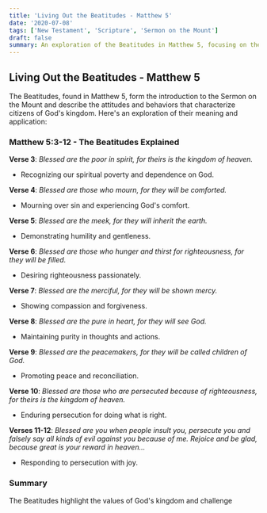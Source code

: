 ```yaml
---
title: 'Living Out the Beatitudes - Matthew 5'
date: '2020-07-08'
tags: ['New Testament', 'Scripture', 'Sermon on the Mount']
draft: false
summary: An exploration of the Beatitudes in Matthew 5, focusing on their meaning and how believers can live them out in their daily lives.
---
```


## Living Out the Beatitudes - Matthew 5

The Beatitudes, found in Matthew 5, form the introduction to the Sermon on the Mount and describe the attitudes and behaviors that characterize citizens of God's kingdom. Here's an exploration of their meaning and application:

### Matthew 5:3-12 - The Beatitudes Explained

**Verse 3**: _Blessed are the poor in spirit, for theirs is the kingdom of heaven._

- Recognizing our spiritual poverty and dependence on God.

**Verse 4**: _Blessed are those who mourn, for they will be comforted._

- Mourning over sin and experiencing God's comfort.

**Verse 5**: _Blessed are the meek, for they will inherit the earth._

- Demonstrating humility and gentleness.

**Verse 6**: _Blessed are those who hunger and thirst for righteousness, for they will be filled._

- Desiring righteousness passionately.

**Verse 7**: _Blessed are the merciful, for they will be shown mercy._

- Showing compassion and forgiveness.

**Verse 8**: _Blessed are the pure in heart, for they will see God._

- Maintaining purity in thoughts and actions.

**Verse 9**: _Blessed are the peacemakers, for they will be called children of God._

- Promoting peace and reconciliation.

**Verse 10**: _Blessed are those who are persecuted because of righteousness, for theirs is the kingdom of heaven._

- Enduring persecution for doing what is right.

**Verses 11-12**: _Blessed are you when people insult you, persecute you and falsely say all kinds of evil against you because of me. Rejoice and be glad, because great is your reward in heaven..._

- Responding to persecution with joy.

### Summary

The Beatitudes highlight the values of God's kingdom and challenge
